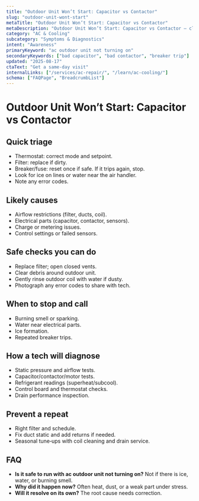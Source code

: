 ```yaml
---
title: "Outdoor Unit Won’t Start: Capacitor vs Contactor"
slug: "outdoor-unit-wont-start"
metaTitle: "Outdoor Unit Won’t Start: Capacitor vs Contactor"
metaDescription: "Outdoor Unit Won’t Start: Capacitor vs Contactor — clear steps, practical detail, and when to call a pro in North Texas."
category: "AC & Cooling"
subcategory: "Symptoms & Diagnostics"
intent: "Awareness"
primaryKeyword: "ac outdoor unit not turning on"
secondaryKeywords: ["bad capacitor", "bad contactor", "breaker trip"]
updated: "2025-08-17"
ctaText: "Get a same-day visit"
internalLinks: ["/services/ac-repair/", "/learn/ac-cooling/"]
schema: ["FAQPage", "BreadcrumbList"]
---
```


# Outdoor Unit Won’t Start: Capacitor vs Contactor



## Quick triage
- Thermostat: correct mode and setpoint.
- Filter: replace if dirty.
- Breaker/fuse: reset once if safe. If it trips again, stop.
- Look for ice on lines or water near the air handler.
- Note any error codes.


## Likely causes
- Airflow restrictions (filter, ducts, coil).
- Electrical parts (capacitor, contactor, sensors).
- Charge or metering issues.
- Control settings or failed sensors.


## Safe checks you can do
- Replace filter; open closed vents.
- Clear debris around outdoor unit.
- Gently rinse outdoor coil with water if dusty.
- Photograph any error codes to share with tech.


## When to stop and call
- Burning smell or sparking.
- Water near electrical parts.
- Ice formation.
- Repeated breaker trips.


## How a tech will diagnose
- Static pressure and airflow tests.
- Capacitor/contactor/motor tests.
- Refrigerant readings (superheat/subcool).
- Control board and thermostat checks.
- Drain performance inspection.


## Prevent a repeat
- Right filter and schedule.
- Fix duct static and add returns if needed.
- Seasonal tune‑ups with coil cleaning and drain service.


## FAQ
- **Is it safe to run with ac outdoor unit not turning on?** Not if there is ice, water, or burning smell.
- **Why did it happen now?** Often heat, dust, or a weak part under stress.
- **Will it resolve on its own?** The root cause needs correction.
